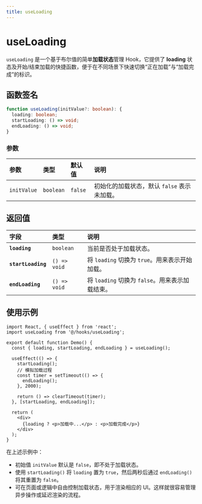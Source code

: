 ```yaml
---
title: useLoading
---
```


# useLoading

`useLoading` 是一个基于布尔值的简单**加载状态**管理 Hook，它提供了 **loading** 状态及开始/结束加载的快捷函数，便于在不同场景下快速切换“正在加载”与“加载完成”的标识。

## 函数签名

```ts copy
function useLoading(initValue?: boolean): {
  loading: boolean;
  startLoading: () => void;
  endLoading: () => void;
}
```

### 参数

| 参数         | 类型      | 默认值   | 说明                               |
| :----------- | :-------- | :------- | :--------------------------------- |
| `initValue`  | `boolean` | `false`  | 初始化的加载状态，默认 `false` 表示未加载。 |

## 返回值

| 字段           | 类型      | 说明                                                         |
| :------------- | :-------- | :----------------------------------------------------------- |
| **`loading`**  | `boolean` | 当前是否处于加载状态。                                       |
| **`startLoading`** | `() => void` | 将 `loading` 切换为 `true`。用来表示开始加载。        |
| **`endLoading`**   | `() => void` | 将 `loading` 切换为 `false`。用来表示加载结束。       |


## 使用示例

```tsx copy
import React, { useEffect } from 'react';
import useLoading from '@/hooks/useLoading';

export default function Demo() {
  const { loading, startLoading, endLoading } = useLoading();

  useEffect(() => {
    startLoading();
    // 模拟加载过程
    const timer = setTimeout(() => {
      endLoading();
    }, 2000);

    return () => clearTimeout(timer);
  }, [startLoading, endLoading]);

  return (
    <div>
      {loading ? <p>加载中...</p> : <p>加载完成</p>}
    </div>
  );
}
```

在上述示例中：
- 初始值 `initValue` 默认是 `false`，即不处于加载状态。
- 使用 `startLoading()` 将 `loading` 置为 `true`，然后两秒后通过 `endLoading()` 将其重置为 `false`。
- 可在页面或逻辑中自由控制加载状态，用于渲染相应的 UI。这样就很容易管理异步操作或延迟渲染的流程。